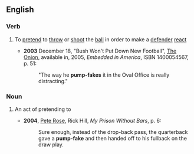 ==English==
===Verb===
{{en-verb|pump-fak|ing|inf=to [[pump]]-[[fake]]}}
#{{sports}} To [[pretend]] to [[throw]] or [[shoot]] the [[ball]] in order to make a [[defender]] [[react]]
#*'''2003''' December 18, "Bush Won't Put Down New Football", [[w:The Onion|The Onion]], available in, 2005, ''Embedded in America'', ISBN 1400054567, p. 51:
#*:"The way he '''pump-fakes''' it in the Oval Office is really distracting."

===Noun===
{{en-noun|sg=[[pump]]-[[fake]]}}
#{{sports}} An act of pretending to 
#*'''2004''', [[w:Pete Rose|Pete Rose]], Rick Hill, ''My Prison Without Bars'', p. 6:
#*: Sure enough, instead of the drop-back pass, the quarterback gave a '''pump-fake''' and then handed off to his fullback on the draw play.